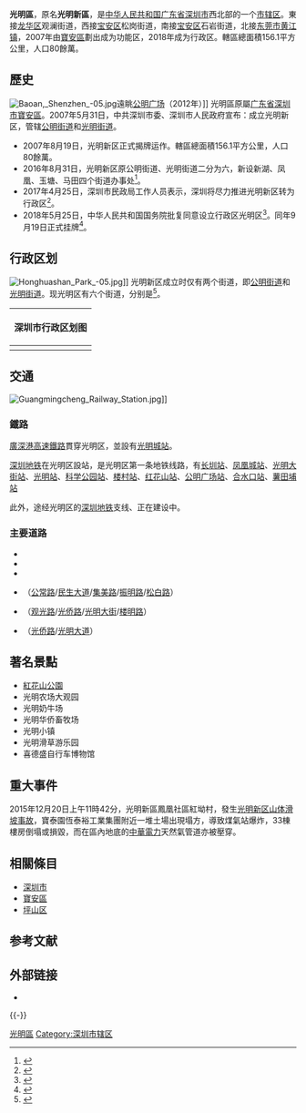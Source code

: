 {{Infobox China County
| county = 光明区
| Photo = 红花山 2.jpg
| Photoname = 從[[红花山公园|红花山公园]]遠眺[[公明广场|公明广场]]
| map = Guangming District, Shenzhen City.svg
| Pinyin = 
| Belong = [[广东省|广东省]][[深圳市|深圳市]]
| Types = [[市辖区|市辖区]]
| admincode = 440311
| founded = 2007年5月31日建立光明新区，2018年5月25日升格为光明区
| seat = [[光明街道_(深圳市)|光明街道]]广场路1号
| area = 156.1[[km²|km²]]
| area land = 
| area water = 
| area percentage = 
| officerTitle = 区委书记
| officer = 蔡颖
| officerTitle2 = 区长
| officer2 = 蔡颖
| division = 6
| subdistrict = 6
| census yr = 2018
| pop = 62.50万<ref name="tjgb">{{Cite web|url=http://www.szgm.gov.cn/xxgk/xqgwhxxgkml/tjxx/tjgb/201905/P020190528609717209607.doc|title=深圳市光明区2018年国民经济和社会发展统计公报|accessdate=|author=|date=|publisher=光明区发展和改革局|archive-url=https://web.archive.org/web/20191212153512/http://www.szgm.gov.cn/xxgk/xqgwhxxgkml/tjxx/tjgb/201905/P020190528609717209607.doc|archive-date=2019-12-12|dead-url=yes}}</ref>
| Housepop = 7.74万<ref name="tjgb" />
| density = 
| GDP = 920.59亿<ref name="tjgb" />
| GDP_as_of = 2018
| GDPPC = 15.07万<ref name="tjgb" />
| web = http://www.szgm.gov.cn
| post code = 518100
| phone code = 0755
}}
'''光明區'''，原名'''光明新區'''，是[[中华人民共和国|中华人民共和国]][[广东省|广东省]][[深圳市|深圳市]]西北部的一个[[市辖区|市辖区]]。東接[[龙华区_(深圳市)|龙华区]]观澜街道，西接[[宝安区|宝安区]]松岗街道，南接[[宝安区|宝安区]]石岩街道，北接[[东莞市|东莞市]][[黄江镇|黄江镇]]，2007年由[[寶安區|寶安區]]劃出成为功能区，2018年成为行政区。轄區總面積156.1平方公里，人口80餘萬。

== 歷史 ==
[[File:Baoan,_Shenzhen_-05.jpg|thumb]]遠眺[[公明广场|公明广场]]（2012年）]]
光明區原屬[[广东省|广东省]][[深圳市|深圳市]][[寶安區|寶安區]]。2007年5月31日，中共深圳市委、深圳市人民政府宣布：成立光明新区，管辖[[公明街道|公明街道]]和[[光明街道_(深圳市)|光明街道]]。
* 2007年8月19日，光明新区正式揭牌运作。轄區總面積156.1平方公里，人口80餘萬。
* 2016年8月31日，光明新区原公明街道、光明街道二分为六，新设新湖、凤凰、玉塘、马田四个街道办事处<ref>{{cite news |title=光明新区分设6个办事处 |url=http://news.sina.com.cn/o/2016-09-01/doc-ifxvqefm5240640.shtml |publisher=深圳商报 |date=2016年9月1日 |accessdate=2016-09-01 |archive-date=2016-09-15 |archive-url=https://web.archive.org/web/20160915163544/http://news.sina.com.cn/o/2016-09-01/doc-ifxvqefm5240640.shtml |dead-url=no }}</ref>。
* 2017年4月25日，深圳市民政局工作人员表示，深圳将尽力推进光明新区转为行政区<ref>{{cite news|title=深圳拟研究行政区划优化调整可能性 并力推光明新区转行政区|url=http://news.dayoo.com/guangdong/201705/22/139996_51269962.htm|publisher=南方网|date=2017-05-22}}{{dead link|date=2018年5月 |bot=InternetArchiveBot |fix-attempted=yes }}</ref>。
* 2018年5月25日，中华人民共和国国务院批复同意设立行政区光明区<ref>{{cite news|title=国务院批复深圳成立光明行政区|url=http://news.sina.com.cn/c/2018-05-25/doc-ihaysviy7690194.shtml|accessdate=2018-05-25|work=澎湃新闻|date=2018-05-25|archive-date=2018-05-26|archive-url=https://web.archive.org/web/20180526041308/http://news.sina.com.cn/c/2018-05-25/doc-ihaysviy7690194.shtml|dead-url=no}}</ref>。同年9月19日正式挂牌<ref>{{cite news|title=光明区揭牌成立，努力建设成为世界一流科学城和深圳北部中心|url=http://www.szgm.gov.cn/xxgk/xqgwhxxgkml/xwzx/tpxw/201809/t20180920_14103937.htm|accessdate=2018-09-26|work=光明区|date=2018-09-20|archive-url=https://web.archive.org/web/20180926014055/http://www.szgm.gov.cn/xxgk/xqgwhxxgkml/xwzx/tpxw/201809/t20180920_14103937.htm|archive-date=2018-09-26|dead-url=yes}}</ref>。

==行政区划==
[[File:Honghuashan_Park_-05.jpg|thumb]]]]
光明新区成立时仅有两个街道，即[[公明街道|公明街道]]和[[光明街道_(深圳市)|光明街道]]。现光明区有六个街道，分别是{{PRC admin/children|44/03/11/000/000}}<ref>{{PRC admin/ref sgc|44/03/05/000/000}}</ref>。

{| class="wikitable" style="margin:1em auto 1em auto; font-size:smaller; text-align:center"
|-
! '''深圳市行政区划图'''
|-
| style="font-size:larger" | {{深圳市行政区划图}}
|}

== 交通 ==
[[File:Guangmingcheng_Railway_Station.jpg|thumb]]]]
=== 鐵路 ===
[[廣深港高速鐵路|廣深港高速鐵路]]貫穿光明区，並設有[[光明城站|光明城站]]。

[[深圳地铁|深圳地铁]]{{深圳地鐵|6|c}}在光明区設站，是光明区第一条地铁线路，有[[长圳站|长圳站]]、[[凤凰城站_(深圳)|凤凰城站]]、[[光明大街站|光明大街站]]、[[光明站_(深圳)|光明站]]、[[科学公园站_(深圳)|科学公园站]]、[[楼村站|楼村站]]、[[红花山站|红花山站]]、[[公明广场站|公明广场站]]、[[合水口站|合水口站]]、[[薯田埔站|薯田埔站]]

此外，途经光明区的[[深圳地铁|深圳地铁]]{{深圳地鐵|6|c}}支线、{{深圳地鐵|13|c}}正在建设中。

=== 主要道路 ===
* {{China Expwy Name|S31|P=Guangdong}}
* {{China Expwy Name|S33|P=Guangdong}}
* {{China Expwy Name|S86|P=Guangdong}}
*{{中国国道名|228}}（[[公常路|公常路]]/[[民生大道|民生大道]]/[[集美路|集美路]]/[[振明路|振明路]]/[[松白路|松白路]]）
*{{中国县道名|252}}（[[观光路|观光路]]/[[光侨路|光侨路]]/[[光明大街|光明大街]]/[[楼明路|楼明路]]）
*{{中国县道名|259}}（[[光侨路|光侨路]]/[[光明大道_(深圳市)|光明大道]]）
== 著名景點 ==
* [[紅花山公園|紅花山公園]]
* 光明农场大观园
*光明奶牛场
*光明华侨畜牧场
* 光明小镇
*光明滑草游乐园
*喜德盛自行车博物馆

== 重大事件 ==
{{main|2015年深圳滑坡事故}} 
2015年12月20日上午11時42分，光明新區鳳凰社區紅坳村，發生[[2015年深圳光明新区山体滑坡事故|光明新区山体滑坡事故]]，寶泰園恆泰裕工業集團附近一堆土場出現塌方，導致煤氣站爆炸，33棟樓房倒塌或損毀，而在區內地底的[[中華電力|中華電力]]天然氣管道亦被壓穿。

== 相關條目 ==
* [[深圳市|深圳市]]
* [[寶安區|寶安區]]
* [[坪山区|坪山区]]

== 参考文献 ==
{{reflist}}

== 外部链接 ==
{{commonscat|Guangming District}}
* {{Official website|http://www.szgm.gov.cn/|name=深圳市光明区政府在线}}

{{-}}
{{深圳市光明区行政区划}}
{{深圳市行政区划}}
{{广东行政区划}}
{{深圳}}

[[Category:光明區|]]
[[Category:深圳市辖区|Category:深圳市辖区]]